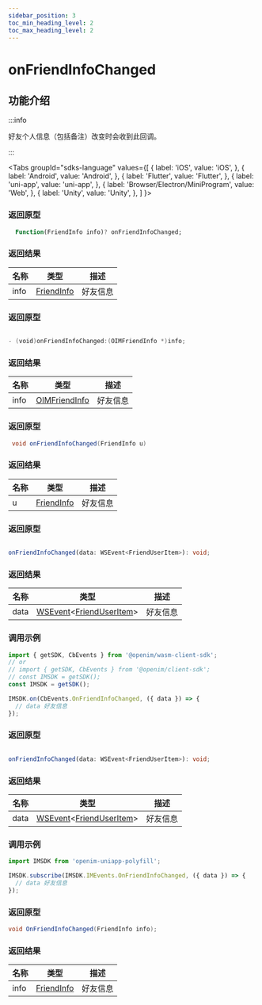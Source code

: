 ```yaml
---
sidebar_position: 3
toc_min_heading_level: 2
toc_max_heading_level: 2
---
```


# onFriendInfoChanged

## 功能介绍

:::info

好友个人信息（包括备注）改变时会收到此回调。

:::

<Tabs
groupId="sdks-language"
values={[
{ label: 'iOS', value: 'iOS', },
{ label: 'Android', value: 'Android', },
{ label: 'Flutter', value: 'Flutter', },
{ label: 'uni-app', value: 'uni-app', },
{ label: 'Browser/Electron/MiniProgram', value: 'Web', },
{ label: 'Unity', value: 'Unity', },
]
}>

<TabItem value="Flutter">

### 返回原型

```dart showLineNumbers
  Function(FriendInfo info)? onFriendInfoChanged;
```

### 返回结果

| 名称 | 类型                                                | 描述     |
| ---- | --------------------------------------------------- | -------- |
| info | [FriendInfo](docs/sdks/class/relation/friendInfo.mdx) | 好友信息 |

</TabItem>

<TabItem value="iOS">

### 返回原型

```swift showLineNumbers

- (void)onFriendInfoChanged:(OIMFriendInfo *)info;

```

### 返回结果

| 名称 | 类型                                                   | 描述     |
| ---- | ------------------------------------------------------ | -------- |
| info | [OIMFriendInfo](docs/sdks/class/relation/friendInfo.mdx) | 好友信息 |

</TabItem>

<TabItem value="Android">

### 返回原型

```java showLineNumbers
 void onFriendInfoChanged(FriendInfo u)
```

### 返回结果

| 名称 | 类型                                                | 描述     |
| ---- | --------------------------------------------------- | -------- |
| u | [FriendInfo](docs/sdks/class/relation/friendInfo.mdx) | 好友信息 |


</TabItem>

<TabItem value="Web">

### 返回原型

```ts showLineNumbers

onFriendInfoChanged(data: WSEvent<FriendUserItem>): void;

```

### 返回结果

| 名称 | 类型                                                                                             | 描述     |
| ---- | ------------------------------------------------------------------------------------------------ | -------- |
| data | [WSEvent](docs/sdks/class/response.mdx)<[FriendUserItem](docs/sdks/class/relation/friendInfo.mdx)> | 好友信息 |

### 调用示例

```js showLineNumbers
import { getSDK, CbEvents } from '@openim/wasm-client-sdk';
// or
// import { getSDK, CbEvents } from '@openim/client-sdk';
// const IMSDK = getSDK();
const IMSDK = getSDK();

IMSDK.on(CbEvents.OnFriendInfoChanged, ({ data }) => {
  // data 好友信息
});
```

</TabItem>

<TabItem value="uni-app">

### 返回原型

```ts showLineNumbers

onFriendInfoChanged(data: WSEvent<FriendUserItem>): void;

```

### 返回结果

| 名称 | 类型                                                                                             | 描述     |
| ---- | ------------------------------------------------------------------------------------------------ | -------- |
| data | [WSEvent](docs/sdks/class/response.mdx)<[FriendUserItem](docs/sdks/class/relation/friendInfo.mdx)> | 好友信息 |

### 调用示例

```js showLineNumbers
import IMSDK from 'openim-uniapp-polyfill';

IMSDK.subscribe(IMSDK.IMEvents.OnFriendInfoChanged, ({ data }) => {
  // data 好友信息
});
```

</TabItem>

<TabItem value="Unity">

### 返回原型

```C# showLineNumbers
void OnFriendInfoChanged(FriendInfo info);
```

### 返回结果

| 名称 | 类型                                                | 描述     |
| ---- | --------------------------------------------------- | -------- |
| info | [FriendInfo](docs/sdks/class/relation/friendInfo.mdx) | 好友信息 |

</TabItem>
</Tabs>
